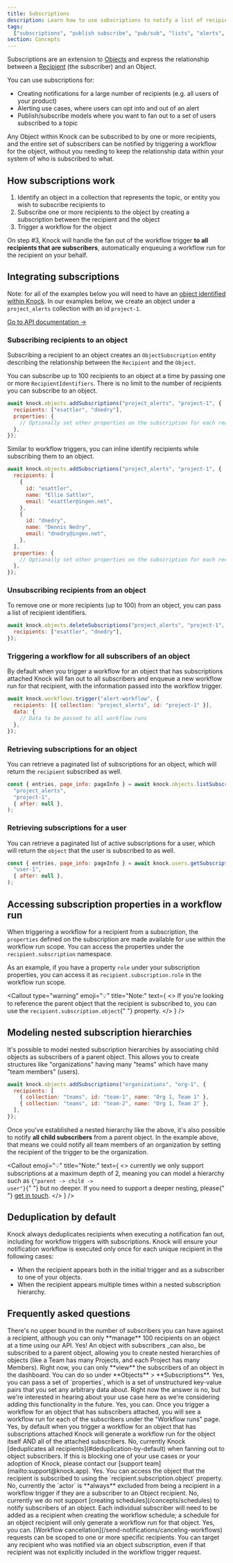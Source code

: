 ```yaml
---
title: Subscriptions
description: Learn how to use subscriptions to notify a list of recipients associated with an object in your data model.
tags:
  ["subscriptions", "publish subscribe", "pub/sub", "lists", "alerts", "topics"]
section: Concepts
---
```


Subscriptions are an extension to [Objects](/concepts/objects) and express the relationship between a [Recipient](/concepts/recipients) (the subscriber) and an Object.

You can use subscriptions for:

- Creating notifications for a large number of recipients (e.g. all users of your product)
- Alerting use cases, where users can opt into and out of an alert
- Publish/subscribe models where you want to fan out to a set of users subscribed to a topic

Any Object within Knock can be subscribed to by one or more recipients, and the entire set of subscribers can be notified by triggering a workflow for the object, without you needing to keep the relationship data within your system of who is subscribed to what.

## How subscriptions work

1. Identify an object in a collection that represents the topic, or entity you wish to subscribe recipients to
2. Subscribe one or more recipients to the object by creating a subscription between the recipient and the object
3. Trigger a workflow for the object

On step #3, Knock will handle the fan out of the workflow trigger **to all recipients that are subscribers**, automatically enqueuing a workflow run for the recipient on your behalf.

## Integrating subscriptions

Note: for all of the examples below you will need to have an [object identified within Knock](/concepts/objects#sending-object-data-to-knock). In our examples below, we create an object under a `project_alerts` collection with an id `project-1`.

[Go to API documentation →](/api-reference/objects/add_subscriptions)

### Subscribing recipients to an object

Subscribing a recipient to an object creates an `ObjectSubscription` entity describing the relationship between the `Recipient` and the `Object`.

You can subscribe up to 100 recipients to an object at a time by passing one or more `RecipientIdentifiers`. There is no limit to the number of recipients you can subscribe to an object.

```javascript title="Subscribing multiple recipients to an object"
await knock.objects.addSubscriptions("project_alerts", "project-1", {
  recipients: ["esattler", "dnedry"],
  properties: {
    // Optionally set other properties on the subscription for each recipient
  },
});
```

Similar to workflow triggers, you can inline identify recipients while subscribing them to an object.

```javascript title="Identifying users while subscribing them to an object"
await knock.objects.addSubscriptions("project_alerts", "project-1", {
  recipients: [
    {
      id: "esattler",
      name: "Ellie Sattler",
      email: "esattler@ingen.net",
    },
    {
      id: "dnedry",
      name: "Dennis Nedry",
      email: "dnedry@ingen.net",
    },
  ],
  properties: {
    // Optionally set other properties on the subscription for each recipient
  },
});
```

### Unsubscribing recipients from an object

To remove one or more recipients (up to 100) from an object, you can pass a list of recipient identifiers.

```javascript title="Delete subscriptions for provided recipients"
await knock.objects.deleteSubscriptions("project_alerts", "project-1", {
  recipients: ["esattler", "dnedry"],
});
```

### Triggering a workflow for all subscribers of an object

By default when you trigger a workflow for an object that has subscriptions attached Knock will fan out to all subscribers and enqueue a new workflow run for that recipient, with the information passed into the workflow trigger.

```javascript title="Triggering a workflow for all subscribers of an object"
await knock.workflows.trigger("alert-workflow", {
  recipients: [{ collection: "project_alerts", id: "project-1" }],
  data: {
    // Data to be passed to all workflow runs
  },
});
```

### Retrieving subscriptions for an object

You can retrieve a paginated list of subscriptions for an object, which will return the `recipient` subscribed as well.

```javascript title="Retrieving a paginated list of subscriptions for an object"
const { entries, page_info: pageInfo } = await knock.objects.listSubscriptions(
  "project_alerts",
  "project-1",
  { after: null },
);
```

### Retrieving subscriptions for a user

You can retrieve a paginated list of active subscriptions for a user, which will return the `object` that the user is subscribed to as well.

```javascript title="Retrieving a paginated list of subscriptions for a user"
const { entries, page_info: pageInfo } = await knock.users.getSubscriptions(
  "user-1",
  { after: null },
);
```

## Accessing subscription properties in a workflow run

When triggering a workflow for a recipient from a subscription, the `properties` defined on the subscription are made available for use within the workflow run scope. You can access the properties under the `recipient.subscription` namespace.

As an example, if you have a property `role` under your subscription properties, you can access it as `recipient.subscription.role` in the workflow run scope.

<Callout
  type="warning"
  emoji="💡"
  title="Note:"
  text={
    <>
      If you're looking to reference the parent object that the recipient is
      subscribed to, you can use the <code>recipient.subscription.object</code>{" "}
      property.
    </>
  }
/>

## Modeling nested subscription hierarchies

It's possible to model nested subscription hierarchies by associating child objects as subscribers of a parent object. This allows you to create structures like "organizations" having many "teams" which have many "team members" (users).

```javascript title="Adding child objects as subscribers of a parent object"
await knock.objects.addSubscriptions("organizations", "org-1", {
  recipients: [
    { collection: "teams", id: "team-1", name: "Org 1, Team 1" },
    { collection: "teams", id: "team-2", name: "Org 1, Team 2" },
  ],
});
```

Once you've established a nested hierarchy like the above, it's also possible to notify **all child subscribers** from a parent object. In the example above, that means we could notify all team members of an organization by setting the recipient of the trigger to be the organization.

<Callout
  emoji="💡"
  title="Note:"
  text={
    <>
      currently we only support subscriptions at a maximum depth of 2, meaning
      you can model a hierarchy such as <code>{"parent -> child -> user"}</code>{" "}
      but no deeper. If you need to support a deeper nesting, please{" "}
      <a href="mailto:support@knock.app">get in touch</a>.
    </>
  }
/>

## Deduplication by default

Knock always deduplicates recipients when executing a notification fan out, including for workflow triggers with subscriptions. Knock will ensure your notification workflow is executed only once for each unique recipient in the following cases:

- When the recipient appears both in the initial trigger and as a subscriber to one of your objects.
- When the recipient appears multiple times within a nested subscription hierarchy.

## Frequently asked questions

<AccordionGroup>
  <Accordion title="What's the maximum number of subscribers I can have against an object?">
    There's no upper bound in the number of subscribers you can have against a
    recipient, although you can only **manage** 100 recipients on an object at a
    time using our API.
  </Accordion>
  <Accordion title="Can I have nested relationships for my objects?">
    Yes! An object with subscribers _can also_ be subscribed to a parent object,
    allowing you to create nested hierarchies of objects (like a Team has many
    Projects, and each Project has many Members).
  </Accordion>
  <Accordion title="Can I manage subscribers to an object in the dashboard?">
    Right now, you can only **view** the subscribers of an object in the
    dashboard. You can do so under **Objects** > **Subscriptions**.
  </Accordion>
  <Accordion title="Can I set custom properties on a Subscription?">
    Yes, you can pass a set of `properties`, which is a set of unstructured
    key-value pairs that you set any arbitrary data about.
  </Accordion>
  <Accordion title="Can I filter the set of Subscriptions to be notified?">
    Right now the answer is no, but we're interested in hearing about your use
    case here as we're considering adding this functionality in the future.
  </Accordion>
  <Accordion title="Can I still debug workflow runs for the subscribers of an object?">
    Yes, you can. Once you trigger a workflow for an object that has subscribers
    attached, you will see a workflow run for each of the subscribers under the
    "Workflow runs" page.
  </Accordion>
  <Accordion title="Can I notify both the object AND the subscribers of the object?">
    Yes, by default when you trigger a workflow for an object that has
    subscriptions attached Knock will generate a workflow run for the object
    itself AND all of the attached subscribers.
  </Accordion>
  <Accordion title="Can I notify a recipient each time they appear within an object subscription tree?">
    No, currently Knock [deduplicates all recipients](#deduplication-by-default)
    when fanning out to object subscribers. If this is blocking one of your use
    cases or your adoption of Knock, please contact our [support
    team](mailto:support@knock.app).
  </Accordion>
  <Accordion title="Is the object that recipients are subscribed to exposed in the workflow run scope?">
    Yes. You can access the object that the recipient is subscribed to using the
    `recipient.subscription.object` property.
  </Accordion>
  <Accordion title="Will the actor included in the workflow trigger receive a notification if they are a subscriber?">
    No, currently the `actor` is **always** excluded from being a recipient in a
    workflow trigger if they are a subscriber to an Object recipient.
  </Accordion>
  <Accordion title="Can I create a schedule to notify subscribers of an object?">
    No, currently we do not support [creating schedules](/concepts/schedules) to
    notify subscribers of an object. Each individual subscriber will need to be
    added as a recipient when creating the workflow schedule; a schedule for an
    object recipient will only generate a workflow run for that object.
  </Accordion>
  <Accordion title="Can I cancel a workflow run for a specific recipient if they were notified via an object subscription?">
    Yes, you can. [Workflow
    cancellation](/send-notifications/canceling-workflows) requests can be
    scoped to one or more specific recipients. You can target any recipient who
    was notified via an object subscription, even if that recipient was not
    explicitly included in the workflow trigger request.
  </Accordion>
</AccordionGroup>
